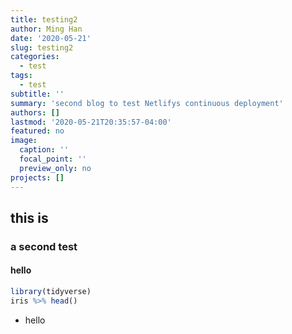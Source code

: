 ```yaml
---
title: testing2
author: Ming Han
date: '2020-05-21'
slug: testing2
categories:
  - test
tags:
  - test
subtitle: ''
summary: 'second blog to test Netlifys continuous deployment'
authors: []
lastmod: '2020-05-21T20:35:57-04:00'
featured: no
image:
  caption: ''
  focal_point: ''
  preview_only: no
projects: []
---
```


## this is

### a second test

#### hello
```r
library(tidyverse)
iris %>% head()
```

- hello

